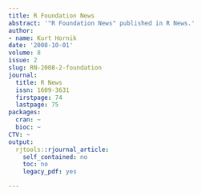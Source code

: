 ```yaml
---
title: R Foundation News
abstract: '"R Foundation News" published in R News.'
author:
- name: Kurt Hornik
date: '2008-10-01'
volume: 8
issue: 2
slug: RN-2008-2-foundation
journal:
  title: R News
  issn: 1609-3631
  firstpage: 74
  lastpage: 75
packages:
  cran: ~
  bioc: ~
CTV: ~
output:
  rjtools::rjournal_article:
    self_contained: no
    toc: no
    legacy_pdf: yes

---
```

